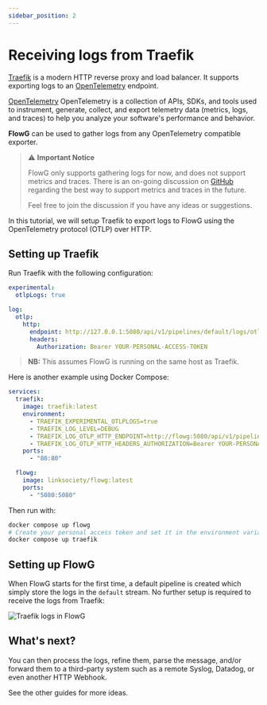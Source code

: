 ```yaml
---
sidebar_position: 2
---
```


# Receiving logs from Traefik

[Traefik](https://traefik.io/) is a modern HTTP reverse proxy and load balancer.
It supports exporting logs to an [OpenTelemetry](https://opentelemetry.io/)
endpoint.

[OpenTelemetry](https://opentelemetry.io/) OpenTelemetry is a collection of
APIs, SDKs, and tools used to instrument, generate, collect, and export
telemetry data (metrics, logs, and traces) to help you analyze your software's
performance and behavior.

**FlowG** can be used to gather logs from any OpenTelemetry compatible exporter.

> :warning: **Important Notice**
>
> FlowG only supports gathering logs for now, and does not support metrics and
> traces. There is an on-going discussion on
> [GitHub](https://github.com/link-society/flowg/discussions/595) regarding the
> best way to support metrics and traces in the future.
>
> Feel free to join the discussion if you have any ideas or suggestions.

In this tutorial, we will setup Traefik to export logs to FlowG using the
OpenTelemetry protocol (OTLP) over HTTP.

## Setting up Traefik

Run Traefik with the following configuration:

```yaml
experimental:
  otlpLogs: true

log:
  otlp:
    http:
      endpoint: http://127.0.0.1:5080/api/v1/pipelines/default/logs/otlp
      headers:
        Authorization: Bearer YOUR-PERSONAL-ACCESS-TOKEN
```

> **NB:** This assumes FlowG is running on the same host as Traefik.

Here is another example using Docker Compose:

```yaml
services:
  traefik:
    image: traefik:latest
    environment:
      - TRAEFIK_EXPERIMENTAL_OTLPLOGS=true
      - TRAEFIK_LOG_LEVEL=DEBUG
      - TRAEFIK_LOG_OTLP_HTTP_ENDPOINT=http://flowg:5080/api/v1/pipelines/default/logs/otlp
      - TRAEFIK_LOG_OTLP_HTTP_HEADERS_AUTHORIZATION=Bearer YOUR-PERSONAL-ACCESS-TOKEN
    ports:
      - "80:80"

  flowg:
    image: linksociety/flowg:latest
    ports:
      - "5080:5080"
```

Then run with:

```bash
docker compose up flowg
# Create your personal access token and set it in the environment variable
docker compose up traefik
```

## Setting up FlowG


When FlowG starts for the first time, a default pipeline is created which simply
store the logs in the `default` stream. No further setup is required to receive
the logs from Traefik:

<div style={{ textAlign: 'center' }} class="with-zoom">
  <img src={TraefikLogsUrl} alt="Traefik logs in FlowG" />
</div>

## What's next?

You can then process the logs, refine them, parse the message, and/or forward
them to a third-party system such as a remote Syslog, Datadog, or even another
HTTP Webhook.

See the other guides for more ideas.
